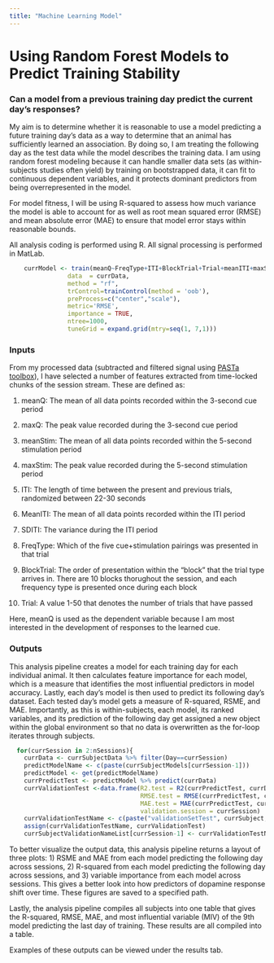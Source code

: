 ```yaml
---
title: "Machine Learning Model"
---
```


# Using Random Forest Models to Predict Training Stability

### Can a model from a previous training day predict the current day's responses?

My aim is to determine whether it is reasonable to use a model predicting a future training day's data as a way to determine that an animal has sufficiently learned an association. By doing so, I am treating the following day as the test data while the model describes the training data. I am using random forest modeling because it can handle smaller data sets (as within-subjects studies often yield) by training on bootstrapped data, it can fit to continuous dependent variables, and it protects dominant predictors from being overrepresented in the model.

For model fitness, I will be using R-squared to assess how much variance the model is able to account for as well as root mean squared error (RMSE) and mean absolute error (MAE) to ensure that model error stays within reasonable bounds.

All analysis coding is performed using R. All signal processing is performed in MatLab.

``` r
    currModel <- train(meanQ~FreqType+ITI+BlockTrial+Trial+meanITI+maxStim+SDITI,
                data  = currData,
                method = "rf",
                trControl=trainControl(method = 'oob'), 
                preProcess=c("center","scale"),
                metric='RMSE',
                importance = TRUE,
                ntree=1000,
                tuneGrid = expand.grid(mtry=seq(1, 7,1)))
```

### Inputs

From my processed data (subtracted and filtered signal using [PASTa toolbox](https://rdonka.github.io/PASTaUserGuide/)), I have selected a number of features extracted from time-locked chunks of the session stream. These are defined as:

1.  meanQ: The mean of all data points recorded within the 3-second cue period

2.  maxQ: The peak value recorded during the 3-second cue period

3.  meanStim: The mean of all data points recorded within the 5-second stimulation period

4.  maxStim: The peak value recorded during the 5-second stimulation period

5.  ITI: The length of time between the present and previous trials, randomized between 22-30 seconds

6.  MeanITI: The mean of all data points recorded within the ITI period

7.  SDITI: The variance during the ITI period

8.  FreqType: Which of the five cue+stimulation pairings was presented in that trial

9.  BlockTrial: The order of presentation within the "block" that the trial type arrives in. There are 10 blocks thorughout the session, and each frequency type is presented once during each block

10. Trial: A value 1-50 that denotes the number of trials that have passed

Here, meanQ is used as the dependent variable because I am most interested in the development of responses to the learned cue.

### Outputs

This analysis pipeline creates a model for each training day for each individual animal. It then calculates feature importance for each model, which is a measure that identifies the most influential predictors in model accuracy. Lastly, each day's model is then used to predict its following day's dataset. Each tested day's model gets a measure of R-squared, RSME, and MAE. Importantly, as this is within-subjects, each model, its ranked variables, and its prediction of the following day get assigned a new object within the global environment so that no data is overwritten as the for-loop iterates through subjects.

``` r
  for(currSession in 2:nSessions){
    currData <- currSubjectData %>% filter(Day==currSession)
    predictModelName <- c(paste(currSubjectModels[currSession-1]))
    predictModel <- get(predictModelName)
    currPredictTest <- predictModel %>% predict(currData)
    currValidationTest <-data.frame(R2.test = R2(currPredictTest, currData$meanQ),
                                    RMSE.test = RMSE(currPredictTest, currData$meanQ),
                                    MAE.test = MAE(currPredictTest, currData$meanQ),
                                    validation.session = currSession)
    currValidationTestName <- c(paste("validationSetTest", currSubject, currSession, sep="."))
    assign(currValidationTestName, currValidationTest)
    currSubjectValidationNameList[currSession-1] <- currValidationTestName}
```

To better visualize the output data, this analysis pipeline returns a layout of three plots: 1) RSME and MAE from each model predicting the following day across sessions, 2) R-squared from each model predicting the following day across sessions, and 3) variable importance from each model across sessions. This gives a better look into how predictors of dopamine response shift over time. These figures are saved to a specified path.

Lastly, the analysis pipeline compiles all subjects into one table that gives the R-squared, RMSE, MAE, and most influential variable (MIV) of the 9th model predicting the last day of training. These results are all compiled into a table.

Examples of these outputs can be viewed under the results tab.
